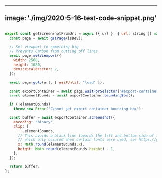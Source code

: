
---
image: './img/2020-5-16-test-code-snippet.png'
---

```js title=Test Code Snippet

export const getScreenshotFromUrl = async ({ url }: { url: string }) => {
  const page = await getPage(isDev);

  // Set viewport to something big
  // Prevents Carbon from cutting off lines
  await page.setViewport({
    width: 2560,
    height: 1080,
    deviceScaleFactor: 2,
  });

  await page.goto(url, { waitUntil: "load" });

  const exportContainer = await page.waitForSelector("#export-container");
  const elementBounds = await exportContainer.boundingBox();

  if (!elementBounds)
    throw new Error("Cannot get export container bounding box");

  const buffer = await exportContainer.screenshot({
    encoding: "binary",
    clip: {
      ...elementBounds,
      // This avoids a black line towards the left and bottom side of images,
      // which only occured when certain fonts were used, see https://goo.gl/JHHskx
      x: Math.round(elementBounds.x),
      height: Math.round(elementBounds.height) - 1,
    },
  });

  return buffer;
};


```
  